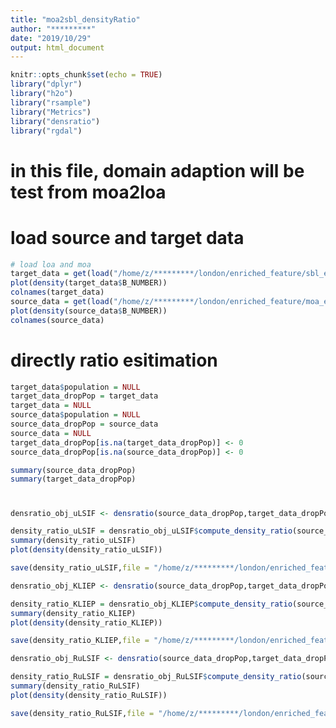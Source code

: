 ```yaml
---
title: "moa2sbl_densityRatio"
author: "*********"
date: "2019/10/29"
output: html_document
---
```



```r
knitr::opts_chunk$set(echo = TRUE)
library("dplyr")
library("h2o")
library("rsample") 
library("Metrics")
library("densratio")
library("rgdal")
```

# in this file, domain adaption will be test from moa2loa
# load source and target data

```r
# load loa and moa
target_data = get(load("/home/z/*********/london/enriched_feature/sbl_enriched_covariates.Rdata"))
plot(density(target_data$B_NUMBER))
colnames(target_data)
source_data = get(load("/home/z/*********/london/enriched_feature/moa_enriched_covariates.Rdata"))
plot(density(source_data$B_NUMBER))
colnames(source_data)


```

# directly ratio esitimation 
```r
target_data$population = NULL
target_data_dropPop = target_data
target_data = NULL
source_data$population = NULL
source_data_dropPop = source_data
source_data = NULL
target_data_dropPop[is.na(target_data_dropPop)] <- 0
source_data_dropPop[is.na(source_data_dropPop)] <- 0
```

```r
summary(source_data_dropPop)
summary(target_data_dropPop)
```

#
```r
densratio_obj_uLSIF <- densratio(source_data_dropPop,target_data_dropPop)

density_ratio_uLSIF = densratio_obj_uLSIF$compute_density_ratio(source_data_dropPop)
summary(density_ratio_uLSIF)
plot(density(density_ratio_uLSIF))

save(density_ratio_uLSIF,file = "/home/z/*********/london/enriched_feature/moa2sbl_weights_uLSIF.Rdata")
```

```r
densratio_obj_KLIEP <- densratio(source_data_dropPop,target_data_dropPop,method = "KLIEP")

density_ratio_KLIEP = densratio_obj_KLIEP$compute_density_ratio(source_data_dropPop)
summary(density_ratio_KLIEP)
plot(density(density_ratio_KLIEP))

save(density_ratio_KLIEP,file = "/home/z/*********/london/enriched_feature/moa2sbl_weights_KLIEP.Rdata")
```

```r
densratio_obj_RuLSIF <- densratio(source_data_dropPop,target_data_dropPop,method = "RuLSIF")

density_ratio_RuLSIF = densratio_obj_RuLSIF$compute_density_ratio(source_data_dropPop)
summary(density_ratio_RuLSIF)
plot(density(density_ratio_RuLSIF))

save(density_ratio_RuLSIF,file = "/home/z/*********/london/enriched_feature/moa2sbl_weights_RuLSIF.Rdata")
```